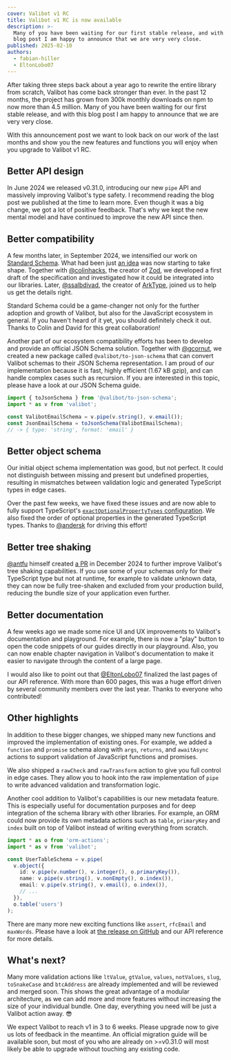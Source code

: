 ```yaml
---
cover: Valibot v1 RC
title: Valibot v1 RC is now available
description: >-
  Many of you have been waiting for our first stable release, and with this
  blog post I am happy to announce that we are very very close.
published: 2025-02-10
authors:
  - fabian-hiller
  - EltonLobo07
---
```



After taking three steps back about a year ago to rewrite the entire library from scratch, Valibot has come back stronger than ever. In the past 12 months, the project has grown from 300k monthly downloads on npm to now more than 4.5 million. Many of you have been waiting for our first stable release, and with this blog post I am happy to announce that we are very very close.

<MonthlyDownloads alt="Monthly downloads of Valibot in the past 12 months" />

With this announcement post we want to look back on our work of the last months and show you the new features and functions you will enjoy when you upgrade to Valibot v1 RC.

## Better API design

In June 2024 we released v0.31.0, introducing our new <Link href="/api/pipe/">`pipe`</Link> API and massively improving Valibot's type safety. I recommend reading <Link href="../valibot-v0.31.0-is-finally-available/">the blog post</Link> we published at the time to learn more. Even though it was a big change, we got a lot of positive feedback. That's why we kept <Link href="/guides/mental-model/">the new mental model</Link> and have continued to improve the new API since then.

<MentalModelDark
  alt="Code example with a schema, method and actions"
  class="hidden dark:block"
/>
<MentalModelLight
  alt="Code example with a schema, method and actions"
  class="dark:hidden"
/>

## Better compatibility

A few months later, in September 2024, we intensified our work on [Standard Schema](https://standardschema.dev/). What had been just [an idea](https://x.com/colinhacks/status/1634284724796661761) was now starting to take shape. Together with [@colinhacks](https://github.com/colinhacks), the creator of [Zod](https://zod.dev/), we developed a first draft of the specification and investigated how it could be integrated into our libraries. Later, [@ssalbdivad](https://github.com/ssalbdivad), the creator of [ArkType](https://arktype.io/), joined us to help us get the details right.

Standard Schema could be a game-changer not only for the further adoption and growth of Valibot, but also for the JavaScript ecosystem in general. If you haven't heard of it yet, you should definitely check it out. Thanks to Colin and David for this great collaboration!

Another part of our ecosystem compatibility efforts has been to develop and provide an official JSON Schema solution. Together with [@gcornut](https://github.com/gcornut), we created a new package called `@valibot/to-json-schema` that can convert Valibot schemas to their JSON Schema representation. I am proud of our implementation because it is fast, highly efficient (1.67 kB gzip), and can handle complex cases such as recursion. If you are interested in this topic, please have a look at our <Link href="/guides/json-schema/">JSON Schema guide</Link>.

```ts
import { toJsonSchema } from '@valibot/to-json-schema';
import * as v from 'valibot';

const ValibotEmailSchema = v.pipe(v.string(), v.email());
const JsonEmailSchema = toJsonSchema(ValibotEmailSchema);
// -> { type: 'string', format: 'email' }
```

## Better object schema

Our initial object schema implementation was good, but not perfect. It could not distinguish between missing and present but undefined properties, resulting in mismatches between validation logic and generated TypeScript types in edge cases.

Over the past few weeks, we have fixed these issues and are now able to fully support TypeScript's [`exactOptionalPropertyTypes` configuration](https://www.typescriptlang.org/tsconfig/#exactOptionalPropertyTypes). We also fixed the order of optional properties in the generated TypeScript types. Thanks to [@andersk](https://github.com/andersk) for driving this effort!

<ObjectFixDark
  alt="Code example showing the order fix of optional object properties"
  class="hidden dark:block"
/>
<ObjectFixLight
  alt="Code example showing the order fix of optional object properties"
  class="dark:hidden"
/>

## Better tree shaking

[@antfu](https://github.com/antfu) himself created [a PR](https://github.com/fabian-hiller/valibot/pull/995) in December 2024 to further improve Valibot's tree shaking capabilities. If you use some of your schemas only for their TypeScript type but not at runtime, for example to validate unknown data, they can now be fully tree-shaken and excluded from your production build, reducing the bundle size of your application even further.

## Better documentation

A few weeks ago we made some nice UI and UX improvements to Valibot's documentation and playground. For example, there is now a "play" button to open the code snippets of our guides directly in our playground. Also, you can now enable chapter navigation in Valibot's documentation to make it easier to navigate through the content of a large page.

<ChapterNavDark
  alt="Screenshot of our new chapter navigation feature"
  class="hidden dark:block"
/>
<ChapterNavLight
  alt="Screenshot of our new chapter navigation feature"
  class="dark:hidden"
/>

I would also like to point out that [@EltonLobo07](https://github.com/EltonLobo07) finalized the last pages of our <Link href="/api/">API reference</Link>. With more than 600 pages, this was a huge effort driven by several community members over the last year. Thanks to everyone who contributed!

## Other highlights

In addition to these bigger changes, we shipped many new functions and improved the implementation of existing ones. For example, we added a <Link href="/api/function/">`function`</Link> and <Link href="/api/promise/">`promise`</Link> schema along with <Link href="/api/args/">`args`</Link>, <Link href="/api/returns/">`returns`</Link>, and <Link href="/api/awaitAsync/">`awaitAsync`</Link> actions to support validation of JavaScript functions and promises.

We also shipped a <Link href="/api/rawCheck/">`rawCheck`</Link> and <Link href="/api/rawTransform/">`rawTransform`</Link> action to give you full control in edge cases. They allow you to hook into the raw implementation of <Link href="/api/pipe/">`pipe`</Link> to write advanced validation and transformation logic.

Another cool addition to Valibot's capabilities is our new <Link href="/guides/pipelines/#metadata">metadata feature</Link>. This is especially useful for documentation purposes and for deep integration of the schema library with other libraries. For example, an ORM could now provide its own metadata actions such as `table`, `primaryKey` and `index` built on top of Valibot instead of writing everything from scratch.

```ts
import * as o from 'orm-actions';
import * as v from 'valibot';

const UserTableSchema = v.pipe(
  v.object({
    id: v.pipe(v.number(), v.integer(), o.primaryKey()),
    name: v.pipe(v.string(), v.nonEmpty(), o.index()),
    email: v.pipe(v.string(), v.email(), o.index()),
    // ...
  }),
  o.table('users')
);
```

There are many more new exciting functions like <Link href="/api/assert/">`assert`</Link>, <Link href="/api/rfcEmail/">`rfcEmail`</Link> and <Link href="/api/maxWords/">`maxWords`</Link>. Please have a look at [the release on GitHub](https://github.com/fabian-hiller/valibot/releases/tag/v1.0.0-rc.0) and our <Link href="/api/">API reference</Link> for more details.

## What's next?

Many more validation actions like `ltValue`, `gtValue`, `values`, `notValues`, `slug`, `toSnakeCase` and `btcAddress` are already implemented and will be reviewed and merged soon. This shows the great advantage of a modular architecture, as we can add more and more features without increasing the size of your individual bundle. One day, everything you need will be just a Valibot action away. 😎

We expect Valibot to reach v1 in 3 to 6 weeks. Please upgrade now to give us lots of feedback in the meantime. An official migration guide will be available soon, but most of you who are already on >=v0.31.0 will most likely be able to upgrade without touching any existing code.
